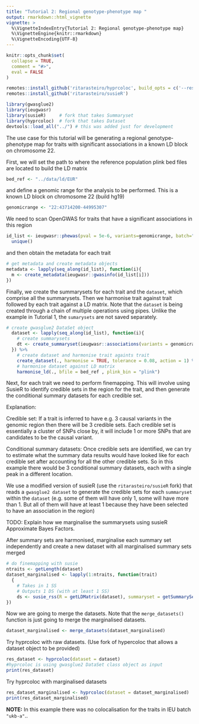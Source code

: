 ```yaml
---
title: "Tutorial 2: Regional genotype-phenotype map "
output: rmarkdown::html_vignette
vignette: >
  %\VignetteIndexEntry{Tutorial 2: Regional genotype-phenotype map}
  %\VignetteEngine{knitr::rmarkdown}
  %\VignetteEncoding{UTF-8}
---
```


```r
knitr::opts_chunk$set(
  collapse = TRUE,
  comment = "#>",
  eval = FALSE
)
```


```r
remotes::install_github('ritarasteiro/hyprcoloc', build_opts = c('--resave-data', '--no-manual'), build_vignettes = TRUE) 
remotes::install_github('ritarasteiro/susieR')

```

```r
library(gwasglue2)
library(ieugwasr)
library(susieR)     # fork that takes Summaryset
library(hyprcoloc)  # fork that takes Dataset
devtools::load_all("../") # this was added just for development
```

The use case for this tutorial will be generating a regional genotype-phenotype map for traits with significant associations in a known LD block on chromosome 22.


First, we will set the path to where the reference population plink bed files are located to build the LD matrix

```r
bed_ref <- "../data/ld/EUR"
```

and define a genomic range for the analysis to be performed. This is a known LD block on chromosome 22 (build hg19)

```r
genomicrange <- "22:43714200-44995307"

```

We need to scan OpenGWAS for traits that have a significant associations in this region

```r
id_list <- ieugwasr::phewas(pval = 5e-6, variants=genomicrange, batch="ukb-a")$id %>%
  unique()
```


and then obtain the metadata for each trait

```r
# get metadata and create metadata objects
metadata <- lapply(seq_along(id_list), function(i){
  m <- create_metadata(ieugwasr::gwasinfo(id_list[i])) 
})
```


Finally, we create the summarysets for each trait and the ``dataset``, which comprise all the summarysets. Then we harmonise trait against trait followed by each trait against a LD matrix. Note that the `dataset` is being created through a chain of multiple operations using pipes. Unlike the example in Tutorial 1, the `sumarysets` are not saved separately.

```r
# create gwasglue2 DataSet object 
  dataset <- lapply(seq_along(id_list), function(i){
    # create summarysets
    dt <- create_summaryset(ieugwasr::associations(variants = genomicrange, id = id_list[i]), metadata=metadata[[i]])
  }) %>%
    # create dataset and harmonise trait againts trait
    create_dataset(., harmonise = TRUE, tolerance = 0.08, action = 1) %>% 
    # harmonise dataset against LD matrix
    harmonise_ld(., bfile = bed_ref , plink_bin = "plink")
```

Next, for each trait we need to perform finemapping. This will involve using SusieR to identify credible sets in the region for the trait, and then generate the conditional summary datasets for each credible set. 

Explanation:

Credible set: If a trait is inferred to have e.g. 3 causal variants in the genomic region then there will be 3 credible sets. Each credible set is essentially a cluster of SNPs close by, it will include 1 or more SNPs that are candidates to be the causal variant.

Conditional summary datasets: Once credible sets are identified, we can try to estimate what the summary data results would have looked like for each credible set after accounting for all the other credible sets. So in this example there would be 3 conditional summary datasets, each with a single peak in a different location.

We use  a modified version of susieR (use the `ritarasteiro/susieR` fork) that reads a `gwasglue2 dataset` to generate the credible sets for each `summaryset` within the `dataset` (e.g. some of them will have only 1, some will have more than 1. But all of them will have at least 1 because they have been selected to have an association in the region)

TODO: Explain how we marginalise the summarysets using susieR Approximate Bayes Factors.

After summary sets are harmonised, marginalise each summary set independently and create a new dataset with all marginalised summary sets merged

```r
# do finemapping with susie
ntraits <- getLength(dataset)
dataset_marginalised <- lapply(1:ntraits, function(trait)
  {
    # Takes in 1 SS
    # Outputs 1 DS (with at least 1 SS)
    ds <- susie_rss(R = getLDMatrix(dataset), summaryset = getSummarySet(dataset, trait))
})
```

 Now we are going to merge the datasets. Note that the `merge_datasets()` function is just going to merge the marginalised datasets. 

```r
dataset_marginalised <- merge_datasets(dataset_marginalised)

``` 

 Try hyprcoloc with raw datasets. (Use fork of hypercoloc that allows a dataset object to be provided)

```r

res_dataset <- hyprcoloc(dataset = dataset) 
#hyprcoloc is using gwasglue2 DataSet class object as input
print(res_dataset)

```

Try hyprcoloc with marginalised datasets

```r

res_dataset_marginalised <- hyprcoloc(dataset = dataset_marginalised)
print(res_dataset_marginalised)
```

**NOTE:** In this example there was no colocalisation for the traits in IEU batch `"ukb-a"`.. 
